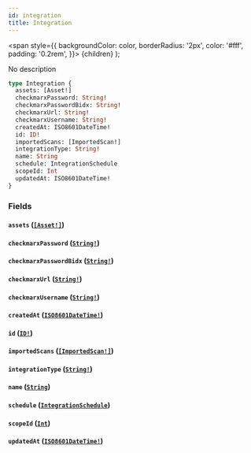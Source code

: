 ```yaml
---
id: integration
title: Integration
---
```


<span
style={{
      backgroundColor: color,
      borderRadius: '2px',
      color: '#fff',
      padding: '0.2rem',
    }}>
{children}
</span>
);

No description

```graphql
type Integration {
  assets: [Asset!]
  checkmarxPassword: String!
  checkmarxPasswordBidx: String!
  checkmarxUrl: String!
  checkmarxUsername: String!
  createdAt: ISO8601DateTime!
  id: ID!
  importedScans: [ImportedScan!]
  integrationType: String!
  name: String
  schedule: IntegrationSchedule
  scopeId: Int
  updatedAt: ISO8601DateTime!
}
```

### Fields

#### `assets` ([`[Asset!]`](/api/objects/asset))

#### `checkmarxPassword` ([`String!`](/api/scalars/string))

#### `checkmarxPasswordBidx` ([`String!`](/api/scalars/string))

#### `checkmarxUrl` ([`String!`](/api/scalars/string))

#### `checkmarxUsername` ([`String!`](/api/scalars/string))

#### `createdAt` ([`ISO8601DateTime!`](/api/scalars/iso-8601-date-time))

#### `id` ([`ID!`](/api/scalars/id))

#### `importedScans` ([`[ImportedScan!]`](/api/objects/imported-scan))

#### `integrationType` ([`String!`](/api/scalars/string))

#### `name` ([`String`](/api/scalars/string))

#### `schedule` ([`IntegrationSchedule`](/api/objects/integration-schedule))

#### `scopeId` ([`Int`](/api/scalars/int))

#### `updatedAt` ([`ISO8601DateTime!`](/api/scalars/iso-8601-date-time))
